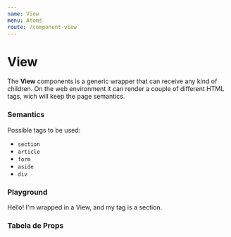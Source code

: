 ```yaml
---
name: View
menu: Atoms
route: /component-view 
---
```


# View
The **View** components is a generic wrapper that can receive any kind of children. On the web environment it can render a couple of different HTML tags, wich will keep the page semantics.

### Semantics
Possible tags to be used:
- `section`
- `article`
- `form`
- `aside`
- `div`

### Playground
<Playground>
  <View tag="section">Hello! I'm wrapped in a View, and my tag is a section.</View>
</Playground>

### Tabela de Props
<PropsTable of={View} />